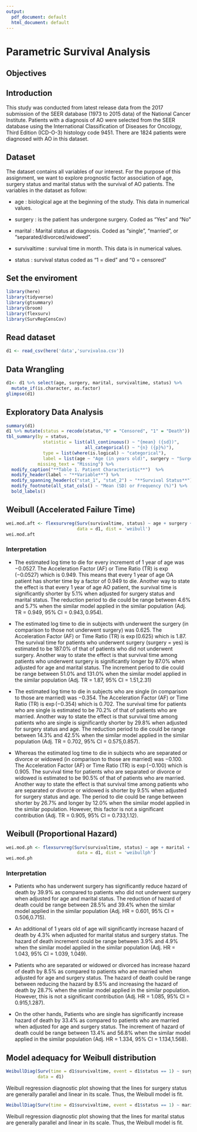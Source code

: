 ```yaml
---
output:
  pdf_document: default
  html_document: default
---
```


# Parametric Survival Analysis

## Objectives

## Introduction

This study was conducted from latest release data from the 2017 submission of the SEER database (1973 to 2015 data) of the National Cancer Institute. Patients with a diagnosis of AO were selected from the SEER database using the International Classification of Diseases for Oncology, Third Edition (ICD-O-3) histology code 9451. There are 1824 patients were diagnosed with AO in this dataset.

## Dataset

The dataset contains all variables of our interest. For the purpose of this assignment, we want to explore prognostic factor association of age, surgery status and marital status with the survival of AO patients. The variables in the dataset as follow:

-   age : biological age at the beginning of the study. This data in numerical values.

-   surgery : is the patient has undergone surgery. Coded as "Yes" and "No"

-   marital : Marital status at diagnosis. Coded as "single", "married", or "separated/divorced/widowed".

-   survivaltime : survival time in month. This data is in numerical values.

-   status : survival status coded as "1 = died" and "0 = censored"

## Set the enviroment 

```r
library(here)
library(tidyverse)
library(gtsummary)
library(broom)
library(flexsurv)
library(SurvRegCensCov)
```

## Read dataset

```r
d1 <- read_csv(here('data','survivaloa.csv'))
```


## Data Wrangling

```r
d1<- d1 %>% select(age, surgery, marital, survivaltime, status) %>%
  mutate_if(is.character, as.factor)
glimpse(d1)
```

## Exploratory Data Analysis

```r
summary(d1)
d1 %>% mutate(status = recode(status,"0" = "Censored", "1" = "Death")) %>%
tbl_summary(by = status,
              statistic = list(all_continuous() ~ "{mean} ({sd})", 
                              all_categorical() ~ "{n} ({p}%)"),
              type = list(where(is.logical) ~ "categorical"),
              label = list(age ~ "Age (in years old)", surgery ~ "Surgery Status", marital~"Marital Status", survivaltime ~ "Time (month)"),
            missing_text = "Missing") %>% 
  modify_caption("**Table 1. Patient Characteristic**")  %>%
  modify_header(label ~ "**Variable**") %>% 
  modify_spanning_header(c("stat_1", "stat_2") ~ "**Survival Status**") %>%
  modify_footnote(all_stat_cols() ~ "Mean (SD) or Frequency (%)") %>%
  bold_labels()
```

## Weibull (Accelerated Failure Time)

```r
wei.mod.aft <- flexsurvreg(Surv(survivaltime, status) ~ age + surgery + marital, 
                           data = d1, dist = 'weibull')
wei.mod.aft
```

### Interpretation

- The estimated log time to die for every increment of 1 year of age was $-0.0527$. The Acceleration Factor (AF) or Time Ratio (TR) is $\exp(-0.0527)$ which is 0.949. This means that every 1 year of age OA patient has shorter time by a factor of 0.949 to die. Another way to state the effect is that every 1 year of age AO patient, the survival time is significantly shorter by $5.1\%$ when adjusted for surgery status and marital status. The reduction period to die could be range between $4.6\%$ and $5.7\%$ when the similar model applied in the similar population (Adj. TR = $0.949$, $95\%$ CI = $0.943,0.954$).

- The estimated log time to die in subjects with underwent the surgery (in comparison to those not underwent surgery) was 0.625. The Acceleration Factor (AF) or Time Ratio (TR) is $\exp(0.625)$ which is 1.87. The survival time for patients who underwent surgery (surgery = yes) is estimated to be $187.0\%$ of that of patients who did not underwent surgery. Another way to state the effect is that survival time among patients who underwent surgery is significantly longer by $87.0\%$ when adjusted for age and marital status. The increment period to die could be range between $51.0\%$ and $131.0\%$ when the similar model applied in the similar population (Adj. TR = 1.87, $95\%$ CI = 1.51,2.31)

- The estimated log time to die in subjects who are single (in comparison to those are married) was $-0.354$. The Acceleration Factor (AF) or Time Ratio (TR) is $\exp(-0.354)$ which is 0.702. The survival time for patients who are single is estimated to be $70.2\%$ of that of patients who are married. Another way to state the effect is that survival time among patients who are single is significantly shorter by $29.8\%$ when adjusted for surgery status and age. The reduction period to die could be range between $14.3\%$ and $42.5\%$ when the similar model applied in the similar population (Adj. TR = 0.702, $95\%$ CI = 0.575,0.857).

- Whereas the estimated log time to die in subjects who are separated or divorce or widowed (in comparison to those are married) was $-0.100$. The Acceleration Factor (AF) or Time Ratio (TR) is $\exp(-0.100)$ which is 0.905. The survival time for patients who are separated or divorce or widowed is estimated to be $90.5\%$ of that of patients who are married. Another way to state the effect is that survival time among patients who are separated or divorce or widowed is shorter by $9.5\%$ when adjusted for surgery status and age. The period to die could be range between shorter by $26.7\%$ and longer by $12.0\%$ when the similar model applied in the similar population. However, this factor is not a significant contribution (Adj. TR = 0.905, $95\%$ CI = 0.733,1.12).


## Weibull (Proportional Hazard)

```r
wei.mod.ph <- flexsurvreg(Surv(survivaltime, status) ~ age + marital + surgery, 
                           data = d1, dist = 'weibullph')
wei.mod.ph
```

### Interpretation

- Patients who has underwent surgery has significantly reduce hazard of death by $39.9\%$ as compared to patients who did not underwent surgery when adjusted for age and marital status. The reduction of hazard of death could be range between $28.5\%$ and $39.4\%$ when the similar model applied in the similar population (Adj. HR = 0.601, $95\%$ CI = 0.506,0.715).

- An additional of 1 years old of age will significantly increase hazard of death by $4.3\%$ when adjusted for marital status and surgery status. The hazard of death increment could be range between $3.9\%$ and $4.9\%$ when the similar model applied in the similar population (Adj. HR = 1.043, $95\%$ CI = 1.039, 1.049).

- Patients who are separated or widowed or divorced has increase hazard of death by $8.5\%$ as compared to patients who are married when adjusted for age and surgery status. The hazard of death could be range between reducing the hazard by $8.5\%$ and increasing the hazard of death by $28.7\%$ when the similar model applied in the similar population. However, this is not a significant contribution (Adj. HR = 1.085, $95\%$ CI = 0.915,1.287).

- On the other hands, Patients who are single has significantly increase hazard of death by $33.4\%$ as compared to patients who are married when adjusted for age and surgery status. The increment of hazard of death could be range between $13.4\%$ and $56.8\%$ when the similar model applied in the similar population (Adj. HR = 1.334, $95\%$ CI = 1.134,1.568).

## Model adequacy for Weibull distribution

```r
WeibullDiag(Surv(time = d1$survivaltime, event = d1$status == 1) ~ surgery, 
            data = d1)
```

Weibull regression diagnostic plot showing that the lines for surgery status are generally parallel and linear in its scale. Thus, the Weibull model is fit.

```r
WeibullDiag(Surv(time = d1$survivaltime, event = d1$status == 1) ~ marital, data = d1)
```

Weibull regression diagnostic plot showing that the lines for marital status are generally parallel and linear in its scale. Thus, the Weibull model is fit.


